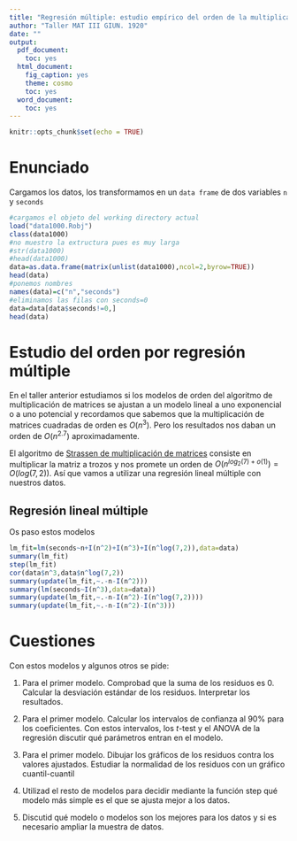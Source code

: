 ```yaml
---
title: "Regresión múltiple: estudio empírico del orden de la multiplicación de matrices."
author: "Taller MAT III GIUN. 1920"
date: ""
output:
  pdf_document:
    toc: yes
  html_document:
    fig_caption: yes
    theme: cosmo
    toc: yes
  word_document:
    toc: yes
---
```


```r
knitr::opts_chunk$set(echo = TRUE)
```


# Enunciado

Cargamos los datos, los transformamos en un `data frame` de dos variables `n` y `seconds`

```r
#cargamos el objeto del working directory actual
load("data1000.Robj")
class(data1000)
#no muestro la extructura pues es muy larga
#str(data1000)
#head(data1000)
data=as.data.frame(matrix(unlist(data1000),ncol=2,byrow=TRUE))
head(data)
#ponemos nombres
names(data)=c("n","seconds")
#eliminamos las filas con seconds=0
data=data[data$seconds!=0,]
head(data)
```

# Estudio del orden por regresión múltiple


En el taller anterior estudiamos si los modelos de orden del algoritmo de multiplicación de matrices se ajustan a un modelo lineal a uno exponencial o a uno potencial y recordamos que sabemos que la multiplicación de matrices cuadradas de orden es  $O(n^3)$. Pero los resultados nos daban un orden de $O(n^2.7)$ aproximadamente.

El algoritmo de [Strassen de multiplicación de matrices](https://es.wikipedia.org/wiki/Algoritmo_de_Strassen)
consiste en multiplicar la matriz a trozos y nos promete un orden de $O(n^{log_2(7)+o(1)})=O(log(7,2))$. Así que vamos a utilizar una regresión lineal  múltiple con nuestros datos.

## Regresión lineal múltiple


Os paso estos modelos  

```r
lm_fit=lm(seconds~n+I(n^2)+I(n^3)+I(n^log(7,2)),data=data)
summary(lm_fit)
step(lm_fit)
cor(data$n^3,data$n^log(7,2))
summary(update(lm_fit,~.-n-I(n^2)))
summary(lm(seconds~I(n^3),data=data))
summary(update(lm_fit,~.-n-I(n^2)-I(n^log(7,2))))
summary(update(lm_fit,~.-n-I(n^2)-I(n^3)))
```

# Cuestiones 

Con estos modelos y algunos otros se pide:

1. Para el  primer modelo. Comprobad que la suma de los residuos es $0$. Calcular
la desviación estándar de los residuos. Interpretar los resultados.

2. Para el primer modelo. Calcular los intervalos de confianza al 90% para los coeficientes. Con estos intervalos, los $t$-test y el ANOVA de la regresión discutir qué parámetros entran en el modelo.

3. Para el primer modelo. Dibujar los gráficos de los residuos contra los valores ajustados. Estudiar la normalidad de los residuos con un gráfico cuantil-cuantil

4. Utilizad el resto de modelos para decidir mediante la función step qué modelo más simple es el que se ajusta mejor a los datos.

5. Discutid qué modelo o modelos son  los mejores para los datos y si es necesario ampliar la muestra de datos.
